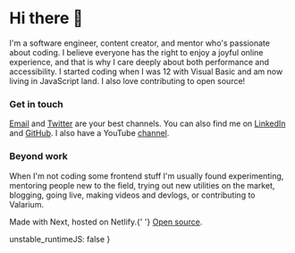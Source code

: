 
<SEO />

# Hi there 👋

I'm a software engineer, content creator, and mentor who's passionate about coding. I believe everyone has the right to enjoy a joyful online experience, and that is why I care deeply about both performance and accessibility. I started coding when I was 12 with Visual Basic and am now living in JavaScript land. I also love contributing to open source!

### Get in touch

[Email] and [Twitter] are your best channels. You can also find me on [LinkedIn] and [GitHub]. I also have a YouTube [channel].

### Beyond work

When I'm not coding some frontend stuff I'm usually found experimenting, mentoring people new to the field, trying out new utilities on the market, blogging, going live, making videos and devlogs, or contributing to Valarium.

<Newsletter />
<p className='text-center mt-12 text-sm'>
	Made with Next, hosted on Netlify.{' '}
	<a href='https://github.com/KL13NT/iamnabil'>Open source</a>.
</p>

[email]: mailto:nabil.tharwat@outlook.com
[twitter]: https://twitter.com/Nabil_Tharwat16
[linkedin]: https://www.linkedin.com/in/i-am-nabil
[github]: https://github.com/KL13NT
[channel]: https://www.youtube.com/channel/ucdgkzbiqkepzsqff7hbrspg

  unstable_runtimeJS: false
}
